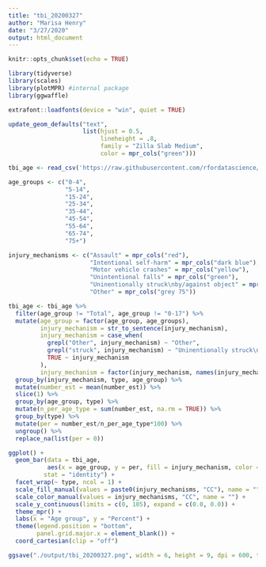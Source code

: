 ```yaml
---
title: "tbi_20200327"
author: "Marisa Henry"
date: "3/27/2020"
output: html_document
---
```


```r
knitr::opts_chunk$set(echo = TRUE)

library(tidyverse)
library(scales)
library(plotMPR) #internal package
library(ggwaffle)

extrafont::loadfonts(device = "win", quiet = TRUE)

update_geom_defaults("text", 
                     list(hjust = 0.5, 
                          lineheight = .8,
                          family = "Zilla Slab Medium", 
                          color = mpr_cols("green")))
```

```r
tbi_age <- read_csv('https://raw.githubusercontent.com/rfordatascience/tidytuesday/master/data/2020/2020-03-24/tbi_age.csv')

age_groups <- c("0-4", 
                "5-14", 
                "15-24", 
                "25-34", 
                "35-44", 
                "45-54",  
                "55-64", 
                "65-74", 
                "75+")

injury_mechanisms <- c("Assault" = mpr_cols("red"),
                       "Intentional self-harm" = mpr_cols("dark blue"), 
                       "Motor vehicle crashes" = mpr_cols("yellow"), 
                       "Unintentional falls" = mpr_cols("green"), 
                       "Uninentionally struck\nby/against object" = mpr_cols("teal"), 
                       "Other" = mpr_cols("grey 75"))

tbi_age <- tbi_age %>% 
  filter(age_group != "Total", age_group != "0-17") %>%
  mutate(age_group = factor(age_group, age_groups), 
         injury_mechanism = str_to_sentence(injury_mechanism), 
         injury_mechanism = case_when(
           grepl("Other", injury_mechanism) ~ "Other", 
           grepl("struck", injury_mechanism) ~ "Uninentionally struck\nby/against object",
           TRUE ~ injury_mechanism
         ), 
         injury_mechanism = factor(injury_mechanism, names(injury_mechanisms))) %>%
  group_by(injury_mechanism, type, age_group) %>%
  mutate(number_est = mean(number_est)) %>%
  slice(1) %>%
  group_by(age_group, type) %>%
  mutate(n_per_age_type = sum(number_est, na.rm = TRUE)) %>%
  group_by(type) %>%
  mutate(per = number_est/n_per_age_type*100) %>%
  ungroup() %>%
  replace_na(list(per = 0))
```

```r
ggplot() +
  geom_bar(data = tbi_age, 
           aes(x = age_group, y = per, fill = injury_mechanism, color = injury_mechanism), 
          stat = "identity") +
  facet_wrap(~ type, ncol = 1) + 
  scale_fill_manual(values = paste0(injury_mechanisms, "CC"), name = "") + 
  scale_color_manual(values = injury_mechanisms, "CC", name = "") + 
  scale_y_continuous(limits = c(0, 105), expand = c(0.0, 0.0)) +
  theme_mpr() +
  labs(x = "Age group", y = "Percent") +
  theme(legend.position = "bottom", 
        panel.grid.major.x = element_blank()) + 
  coord_cartesian(clip = "off")

ggsave("./output/tbi_20200327.png", width = 6, height = 9, dpi = 600, type = "cairo")
```



